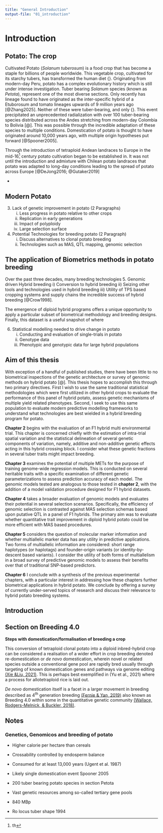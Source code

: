 ```yaml
---
title: "General Introduction"
output-file: "01_introduction"
---
```


# Introduction

## Potato: The crop

Cultivated Potato (_Solanum tuberosum_) is a food crop that has become a staple for billions of people worldwide. This vegetable crop, cultivated for its starchy tubers, has transformed the human diet {}. Originating from modern-day Peru, potato has a complex evolutionary history which is still under intense investigation. Tuber bearing _Solanum_ species (known as _Petota_), represent one of the most diverse sections. Only recently has lineage found to have originated as the inter-specific hybrid of a Etuborosum and tomato lineages upwards of 9 million years ago [@Zhang2025]. Neither of these were tuber-bearing, and only {}. This event precipitated an unprecedented radialization with over 100 tuber-bearing species distributed across the Andes stretching from modern-day Colombia to Bolivia [@]. This was possible through the incredible adaptation of these species to multiple conditions. Domestication of potato is thought to have originated around 10,000 years ago, with multiple origin hypotheses put forward [@Spooner2005].

Through the introduction of tetraploid Andean landraces to Europe in the mid-16^[th] century potato cultivation began to be established in. It was not until the introduction and admixture with Chilean potato landraces that potato was adapted to long-day conditions leading to the spread of potato across Europe [@DeJong2016; @Gutaker2019]

- 

## Modern Potato

3. Lack of genetic improvement in potato (2 Paragraphs)
    i) Less progress in potato relative to other crops
    ii) Replication in early generations
    iii) Impact of polyploidy
    iv) Large selection surface

4. Potential Technologies for breeding potato (2 Paragraph)
    i) Discuss alternatives to clonal potato breeding
    ii) Technologies such as MAS, QTL mapping, genomic selection


## The application of Biometrics methods in potato breeding

Over the past three decades, many breeding technologies 
5. Genomic driven Hybrid breeding
    i) Conversion to hybrid breeding
    ii) Seizing other tools and technologies used in hybrid breeding
    iii) Utility of TPS based cropping systems and supply chains
the incredible success of hybrid breeding [@Crow1998].

The emergence of diploid hybrid programs offers a unique opportunity to apply a particular subset of biometrical methodology and breeding designs. Finally, this dataset is a useful snapshot of where 


6. Statistical modelling needed to drive change in potato
    i) Conducting and evaluation of single-trials in potato
    ii) Genotype data
    iii) Phenotypic and genotypic data for large hybrid populations

## Aim of this thesis

With exception of a handful of published studies, there have been little to no biometrical inspections of the genetic architecture or survey of genomic methods on hybrid potato [@]. This thesis hopes to accomplish this through two primary directives. First I wish to use the same traditional statistical methodologies which were first utilized in other hybrid crops to evaluate the performance of this panel of hybrid potato, assess genetic mechanisms of multiple yield related phenotypes. Second, I seek to use this same population to evaluate modern predictive modelling frameworks to understand what technologies are best wielded in a hybrid breeding program for potato.

**Chapter 2** begins with the evaluation of an F1 hybrid multi environmental trial. This chapter is concerned chiefly with the estimation of intra-trial spatial variation and the statistical delineation of several genetic components of variation, namely, additive and non-additive genetic effects acting in this hybrid crossing block. I consider what these genetic fractions in several tuber traits might impact breeding.

**Chapter 3** examines the potential of multiple METs for the purpose of training genome-wide regression models. This is conducted on several heritable traits with a specific examination of different genetic parameterizations to assess prediction accuracy of each model. The genomic models tested are analogous to those tested in **chapter 2**, with the addition of a model validation procedure designed for F1 hybrid datasets.

**Chapter 4** takes a broader evaluation of genomic models and evaluates their potential in several selection scenarios. Specifically, the efficiency of genomic selection is contrasted against MAS selection schemas based upon putative QTL in a panel of F1 hybrids. The primary aim was to evaluate whether quantitative trait improvement in diploid hybrid potato could be more efficient with MAS based procedures.

**Chapter 5** considers the question of molecular marker information and whether multiallelic marker data has any utility in predictive applications. Two forms of multiallelic information are considered: short range haplotypes (or haplotags) and founder-origin variants (or identity-by-descent based variants). I consider the utility of both forms of multiallelism in a broad survey of predictive genomic models to assess their benefits over that of traditional SNP-based predictors.

**Chapter 6** I conclude with a synthesis of the previous experimental chapters, with a particular interest in addressing how these chapters further biometrical applications in hybrid potato. We conclude by offering a survey of currently under-served topics of research and discuss their relevance to hybrid potato breeding systems.

::: {.content-hidden}
# Introduction


## Section on Breeding 4.0

__Steps with domestication/formalisation of breeding a crop__

This conversion of tetraploid clonal potato into a diploid inbred-hybrid crop can be considered a realisation of a wider effort in crop breeding denoted re-domestication or _de novo_ domestication, wherein novel or related species outside a conventional gene pool are rapidly bred usually through targeting of known domestication genes and pathways via genome editing [(Xie &Liu, 2021)](https://academic.oup.com/nsr/article/8/4/nwab033/6152298). This is perhaps best exemplified in (Yu et al., 2021) where a process for allotetraploid rice is laid out. 

_De novo_ domestication itself is a facet in a larger movement in breeding described as 4^th^ generation breeding [(Fernie & Yan, 2019)](https://www.sciencedirect.com/science/article/pii/S1674205219301297) also known as Breeding 4.0 within some in the quantitative genetic community [(Wallace, Rodgers-Melnick, & Buckler, 2018)](https://www.researchgate.net/profile/Jason-Wallace-6/publication/328085929_On_the_Road_to_Breeding_40_Unraveling_the_Good_the_Bad_and_the_Boring_of_Crop_Quantitative_Genomics/links/602bca0392851c4ed577af51/On-the-Road-to-Breeding-40-Unraveling-the-Good-the-Bad-and-the-Boring-of-Crop-Quantitative-Genomics.pdf).

## Notes

### Genetics, Genomicos and breeding of potato

 - Higher calorie per hectare than cereals
 - Crossability controlled by endosperm balance 
 - Consumed for at least 13,000 years (Ugent et al. 1987)
 - Likely single domestication event Spooner 2005
 - 200 tuber bearing potato species in section Petota
 - Vast genetic resources among so-called tertiary gene pools
 
 
 - 840 MBp
 - Ro locus tuber shape 1994
 

:::

